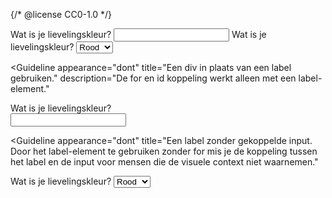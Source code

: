 {/* @license CC0-1.0 */}


<Guideline appearance="do" title="Koppel het label aan het formulierveld.">
  <Canvas language="html">
    <label for="kleur3">Wat is je lievelingskleur?</label>
    <input type="text" id="kleur3" name="lievelingskleur" />
  </Canvas>
</Guideline>

<Guideline appearance="do" title="Koppel het label aan het formulierveld (select).">
  <Canvas language="html">
    <label for="kleur4">Wat is je lievelingskleur?</label>
    <select id="kleur4" name="lievelingskleur">
      <option>Rood</option>
      <option>Blauw</option>
      <option>Wit</option>
    </select>
  </Canvas>
</Guideline>

<Guideline
  appearance="dont"
  title="Een div in plaats van een label gebruiken."
  description="De for en id koppeling werkt alleen met een label-element."
>
  <Canvas language="html">
    <div for="kleur5">Wat is je lievelingskleur?</div>
    <input type="text" id="kleur5" name="lievelingskleur" />
  </Canvas>
</Guideline>

<Guideline
  appearance="dont"
  title="Een label zonder gekoppelde input. Door het label-element te gebruiken zonder for mis je de koppeling tussen het label en de input voor mensen die de visuele context niet waarnemen."
>
  <Canvas language="html">
    <label>Wat is je lievelingskleur?</label>
    <select name="lievelingskleur">
      <option>Rood</option>
      <option>Blauw</option>
      <option>Wit</option>
    </select>
  </Canvas>
</Guideline>
